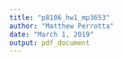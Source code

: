 ```yaml
---
title: "p8106_hw1_mp3653"
author: "Matthew Perrotta"
date: "March 1, 2019"
output: pdf_document
---
```

